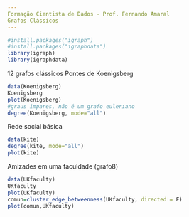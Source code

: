 ```yaml
---
Formação Cientista de Dados - Prof. Fernando Amaral
Grafos Clássicos
---
```


```r
#install.packages("igraph")
#install.packages("igraphdata")
library(igraph)
library(igraphdata)
```
12 grafos clássicos
Pontes de Koenigsberg
```r
data(Koenigsberg)
Koenigsberg
plot(Koenigsberg)
#graus impares, não é um grafo euleriano
degree(Koenigsberg, mode="all")
```
Rede social básica
```r
data(kite)
degree(kite, mode="all")
plot(kite)
```
Amizades em uma faculdade (grafo8)
```r
data(UKfaculty)
UKfaculty
plot(UKfaculty)
comun=cluster_edge_betweenness(UKfaculty, directed = F)
plot(comun,UKfaculty)

```
